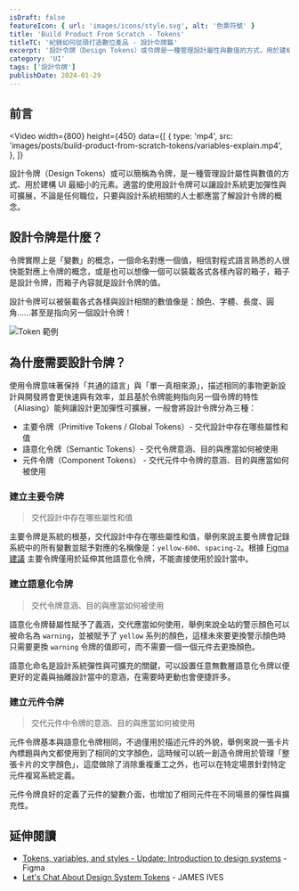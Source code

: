```yaml
---
isDraft: false
featureIcon: { url: 'images/icons/style.svg', alt: '色票符號' }
title: 'Build Product From Scratch - Tokens'
titleTC: '紀錄如何從頭打造數位產品 - 設計令牌篇'
excerpt: '設計令牌（Design Tokens）或令牌是一種管理設計屬性與數值的方式，用於建構 UI 最細小的元素，適當的使用設計令牌可以讓設計系統更加彈性與可擴展，不論是任何職位，只要與設計系統相關的人士都應當了解設計令牌的概念。'
category: 'UI'
tags: ['設計令牌']
publishDate: 2024-01-29
---
```


## 前言

<Video
  width={800}
  height={450}
  data={[
    {
      type: 'mp4',
      src: 'images/posts/build-product-from-scratch-tokens/variables-explain.mp4',
    },
  ]}
></Video>

設計令牌（Design Tokens）或可以簡稱為令牌，是一種管理設計屬性與數值的方式、用於建構 UI 最細小的元素。適當的使用設計令牌可以讓設計系統更加彈性與可擴展，不論是任何職位，只要與設計系統相關的人士都應當了解設計令牌的概念。

## 設計令牌是什麼？

令牌實際上是「變數」的概念，一個命名對應一個值，相信對程式語言熟悉的人很快能對應上令牌的概念，或是也可以想像一個可以裝載各式各樣內容的箱子，箱子是設計令牌，而箱子內容就是設計令牌的值。

設計令牌可以被裝載各式各樣與設計相關的數值像是：顏色、字體、長度、圓角……甚至是指向另一個設計令牌！

![Token 範例](./build-product-from-scratch-tokens/token.webp '元件顏色範例')

## 為什麼需要設計令牌？

使用令牌意味著保持「共通的語言」與「單一真相來源」，描述相同的事物更新設計與開發將會更快速與有效率，並且基於令牌能夠指向另一個令牌的特性（Aliasing）能夠讓設計更加彈性可擴展，一般會將設計令牌分為三種：

- 主要令牌（Primitive Tokens / Global Tokens）- 交代設計中存在哪些屬性和值
- 語意化令牌（Semantic Tokens）- 交代令牌意涵、目的與應當如何被使用
- 元件令牌（Component Tokens） - 交代元件中令牌的意涵、目的與應當如何被使用

### 建立主要令牌

> 交代設計中存在哪些屬性和值

主要令牌是系統的根基，交代設計中存在哪些屬性和值，舉例來說主要令牌會記錄系統中的所有變數並賦予對應的名稱像是：`yellow-600`、`spacing-2`。根據 [Figma 建議](https://youtu.be/JyCmacSyDY4?si=flvwjLIdxh9p4i0M&t=287) 主要令牌僅用於延伸其他語意化令牌，不能直接使用於設計當中。

### 建立語意化令牌

> 交代令牌意涵、目的與應當如何被使用

語意化令牌替屬性賦予了義涵，交代應當如何使用，舉例來說全站的警示顏色可以被命名為 `warning`，並被賦予了 `yellow` 系列的顏色，這樣未來要更換警示顏色時只需要更換 `warning` 令牌的值即可，而不需要一個一個元件去更換顏色。

語意化命名是設計系統彈性與可擴充的關鍵，可以設置任意無數層語意化令牌以便更好的定義與抽離設計當中的意涵，在需要時更動也會便捷許多。

### 建立元件令牌

> 交代元件中令牌的意涵、目的與應當如何被使用

元件令牌基本與語意化令牌相同，不過僅用於描述元件的外貌，舉例來說一張卡片內標題與內文都使用到了相同的文字顏色，這時候可以統一創造令牌用於管理「整張卡片的文字顏色」，這麼做除了消除重複重工之外，也可以在特定場景針對特定元件複寫系統定義。

元件令牌良好的定義了元件的變數介面，也增加了相同元件在不同場景的彈性與擴充性。

## 延伸閱讀

- [Tokens, variables, and styles - Update: Introduction to design systems](https://www.youtube.com/watch?v=JyCmacSyDY4) - Figma
- [Let's Chat About Design System Tokens](https://jamesiv.es/blog/frontend/design/2023/09/25/lets-chat-about-design-system-tokens#design-token-naming-tool) - JAMES IVES
